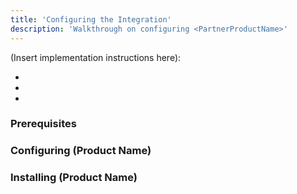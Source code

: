 ```yaml
---
title: 'Configuring the Integration'
description: 'Walkthrough on configuring <PartnerProductName>'
---
```


(Insert implementation instructions here):

- 
- 
- 

### Prerequisites

### Configuring (Product Name)

### Installing (Product Name)
